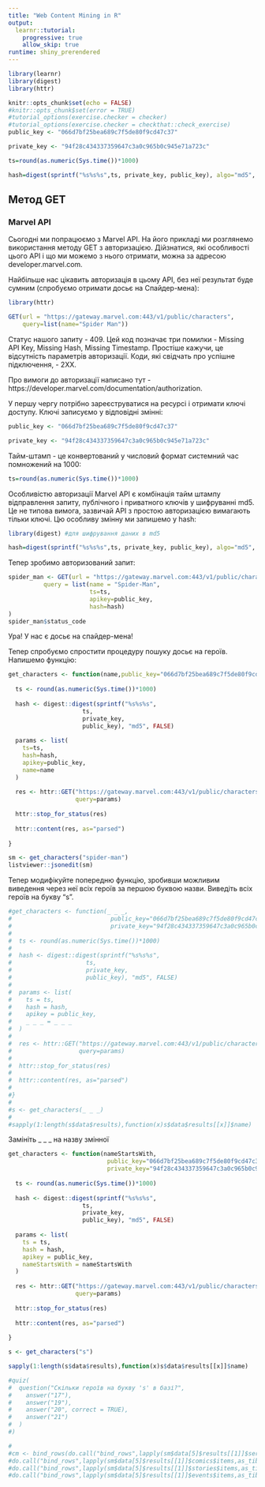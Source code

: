 ```yaml
---
title: "Web Content Mining in R"
output: 
  learnr::tutorial:
    progressive: true
    allow_skip: true
runtime: shiny_prerendered
---
```


```r
library(learnr)
library(digest)
library(httr)

knitr::opts_chunk$set(echo = FALSE)
#knitr::opts_chunk$set(error = TRUE)
#tutorial_options(exercise.checker = checker)
#tutorial_options(exercise.checker = checkthat::check_exercise)
public_key <- "066d7bf25bea689c7f5de80f9cd47c37"

private_key <- "94f28c434337359647c3a0c965b0c945e71a723c"

ts=round(as.numeric(Sys.time())*1000)

hash=digest(sprintf("%s%s%s",ts, private_key, public_key), algo="md5", FALSE)
```

## Метод GET

### Marvel API

Сьогодні ми попрацюємо з Marvel API. На його прикладі ми розглянемо використання методу GET з авторизацією.
Дійзнатися, які особливості цього API і що ми можемо з нього отримати, можна за адресою developer.marvel.com.

Найбільше нас цікавить авторизація в цьому API, без неї результат буде сумним (спробуємо отримати досьє на Спайдер-мена):
```r
library(httr)

GET(url = "https://gateway.marvel.com:443/v1/public/characters", 
    query=list(name="Spider Man"))
```
Статус нашого запиту - 409. Цей код позначає три помилки - Missing API Key, Missing Hash, Missing Timestamp. Простіше кажучи, це відсутність параметрів авторизації. Коди, які свідчать про успішне підключення, - 2ХХ.

Про вимоги до авторизації написано тут - https://developer.marvel.com/documentation/authorization.

У першу чергу потрібно зареєструватися на ресурсі і отримати ключі доступу. Ключі записуємо у відповідні змінні:

```r
public_key <- "066d7bf25bea689c7f5de80f9cd47c37"

private_key <- "94f28c434337359647c3a0c965b0c945e71a723c"
```

Тайм-штамп - це конвертований у числовий формат системний час помножений на 1000:
```r
ts=round(as.numeric(Sys.time())*1000)
```

Особливістю авторизації Marvel API є комбінація тайм штампу відправлення запиту, публічного і приватного ключів у шифруванні md5. Це не типова вимога, зазвичай API з простою авторизацією вимагають тільки ключі. Цю особливу змінну ми запишемо у hash:

```r
library(digest) #для шифрування даних в md5

hash=digest(sprintf("%s%s%s",ts, private_key, public_key), algo="md5", FALSE)
```

Тепер зробимо авторизований запит:
```r
spider_man <- GET(url = "https://gateway.marvel.com:443/v1/public/characters",
          query = list(name = "Spider-Man",
                       ts=ts,
                       apikey=public_key,
                       hash=hash)
)
spider_man$status_code
```

Ура! У нас є досьє на спайдер-мена!

Тепер спробуємо спростити процедуру пошуку досьє на героїв. Напишемо функцію:
```r
get_characters <- function(name,public_key="066d7bf25bea689c7f5de80f9cd47c37", private_key="94f28c434337359647c3a0c965b0c945e71a723c") {
  
  ts <- round(as.numeric(Sys.time())*1000) 
  
  hash <- digest::digest(sprintf("%s%s%s",
                     ts,
                     private_key,
                     public_key), "md5", FALSE)
  
  params <- list(
    ts=ts,
    hash=hash,
    apikey=public_key,
    name=name
  )
  
  res <- httr::GET("https://gateway.marvel.com:443/v1/public/characters",
                   query=params)
  
  httr::stop_for_status(res)
  
  httr::content(res, as="parsed")
  
}

sm <- get_characters("spider-man")
listviewer::jsonedit(sm)
```

Тепер модифікуйте попередню функцію, зробивши можливим виведення через неї всіх героїв за першою буквою назви.
Виведіть всіх героїв на букву "s".

```r
#get_characters <- function(_ _ _,
#                            public_key="066d7bf25bea689c7f5de80f9cd47c37", 
#                            private_key="94f28c434337359647c3a0c965b0c945e71a723c") {
#  
#  ts <- round(as.numeric(Sys.time())*1000) 
#  
#  hash <- digest::digest(sprintf("%s%s%s",
#                     ts,
#                     private_key,
#                     public_key), "md5", FALSE)
#  
#  params <- list(
#    ts = ts,
#    hash = hash,
#    apikey = public_key,
#    _ _ _ = _ _ _
#  )
#  
#  res <- httr::GET("https://gateway.marvel.com:443/v1/public/characters",
#                   query=params)
#  
#  httr::stop_for_status(res)
#  
#  httr::content(res, as="parsed")
#  
#}
#
#s <- get_characters(_ _ _)
#
#sapply(1:length(s$data$results),function(x)s$data$results[[x]]$name)
```


<div id="sw-hint">
Замініть _ _ _ на назву змінної
</div>

```r
get_characters <- function(nameStartsWith,
                            public_key="066d7bf25bea689c7f5de80f9cd47c37", 
                            private_key="94f28c434337359647c3a0c965b0c945e71a723c") {
  
  ts <- round(as.numeric(Sys.time())*1000) 
  
  hash <- digest::digest(sprintf("%s%s%s",
                     ts,
                     private_key,
                     public_key), "md5", FALSE)
  
  params <- list(
    ts = ts,
    hash = hash,
    apikey = public_key,
    nameStartsWith = nameStartsWith
  )
  
  res <- httr::GET("https://gateway.marvel.com:443/v1/public/characters",
                   query=params)
  
  httr::stop_for_status(res)
  
  httr::content(res, as="parsed")
  
}

s <- get_characters("s")

sapply(1:length(s$data$results),function(x)s$data$results[[x]]$name)
```


```r
#quiz(
#  question("Скільки героїв на букву 's' в базі?",
#    answer("17"),
#    answer("19"),
#    answer("20", correct = TRUE),
#    answer("21")
#  )
#)
```



```r

#
#cm <- bind_rows(do.call("bind_rows",lapply(sm$data[5]$results[[1]]$series$items,as_tibble)),
#do.call("bind_rows",lapply(sm$data[5]$results[[1]]$comics$items,as_tibble)),
#do.call("bind_rows",lapply(sm$data[5]$results[[1]]$stories$items,as_tibble)),
#do.call("bind_rows",lapply(sm$data[5]$results[[1]]$events$items,as_tibble)),.id = "Тип")
```
